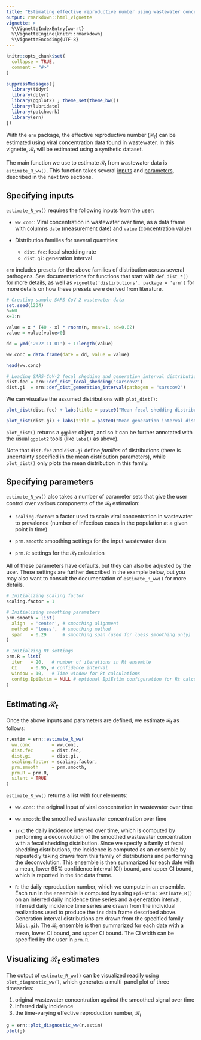 ```yaml
---
title: "Estimating effective reproductive number using wastewater concentration data"
output: rmarkdown::html_vignette
vignette: >
  %\VignetteIndexEntry{ww-rt}
  %\VignetteEngine{knitr::rmarkdown}
  %\VignetteEncoding{UTF-8}
---
```


```r
knitr::opts_chunk$set(
  collapse = TRUE,
  comment = "#>"
)
```

```r
suppressMessages({
  library(tidyr)
  library(dplyr)
  library(ggplot2) ; theme_set(theme_bw())
  library(lubridate)
  library(patchwork)
  library(ern)
})
```

With the `ern` package, the effective reproductive number ($\mathcal{R}_t$) can be estimated using viral concentration data found in wastewater. In this vignette, $\mathcal{R}_t$ will be estimated using a synthetic dataset.

The main function we use to estimate $\mathcal{R}_t$ from wastewater data is `estimate_R_ww()`. This function takes several [inputs](#inputs) and [parameters](#params), described in the next two sections.

## Specifying inputs {#inputs}

`estimate_R_ww()` requires the following inputs from the user:

- `ww.conc`: Viral concentration in wastewater over time, as a data frame with columns `date` (measurement date) and `value` (concentration value)

- Distribution families for several quantities:
  - `dist.fec`: fecal shedding rate
  - `dist.gi`: generation interval

`ern` includes presets for the above families of distribution across several pathogens. See documentations for functions that start with `def_dist_*()` for more details, as well as `vignette('distirbutions', package = 'ern')` for more details on how these presets were derived from literature.

```r
# Creating sample SARS-CoV-2 wastewater data
set.seed(1234)
n=60
x=1:n

value = x * (40 - x) * rnorm(n, mean=1, sd=0.02)
value = value[value>0]

dd = ymd('2022-11-01') + 1:length(value)

ww.conc = data.frame(date = dd, value = value)

head(ww.conc)
```

```r
# Loading SARS-CoV-2 fecal shedding and generation interval distributions from ern
dist.fec = ern::def_dist_fecal_shedding('sarscov2')
dist.gi  = ern::def_dist_generation_interval(pathogen = "sarscov2")
```

We can visualize the assumed distributions with `plot_dist()`:

```r
plot_dist(dist.fec) + labs(title = paste0("Mean fecal shedding distribution (", dist.fec$dist, ")"))
```

```r
plot_dist(dist.gi) + labs(title = paste0("Mean generation interval distribution (", dist.gi$dist, ")"))
```

`plot_dist()` returns a `ggplot` object, and so it can be further annotated with the usual `ggplot2` tools (like `labs()` as above).

Note that `dist.fec` and `dist.gi` define _families_ of distributions (there is uncertainty specified in the mean distribution parameters), while `plot_dist()` only plots the mean distribution in this family.

## Specifying parameters {#params}

`estimate_R_ww()` also takes a number of parameter sets that give the user control over various components of the $\mathcal{R}_t$ estimation:

- `scaling.factor`: a factor used to scale viral concentration in wastewater to prevalence (number of infectious cases in the population at a given point in time)

- `prm.smooth`: smoothing settings for the input wastewater data

- `prm.R`: settings for the $\mathcal{R}_t$ calculation

All of these parameters have defaults, but they can also be adjusted by the user. These settings are further described in the example below, but you may also want to consult the documentation of `estimate_R_ww()` for more details.

```r
# Initializing scaling factor
scaling.factor = 1

# Initializing smoothing parameters
prm.smooth = list(
  align  = 'center', # smoothing alignment
  method = 'loess',  # smoothing method
  span   = 0.29      # smoothing span (used for loess smoothing only)
)

# Initialzing Rt settings
prm.R = list(
  iter   = 20,   # number of iterations in Rt ensemble
  CI     = 0.95, # confidence interval
  window = 10,   # Time window for Rt calculations
  config.EpiEstim = NULL # optional EpiEstim configuration for Rt calculations
)
```

## Estimating $\mathcal{R}_t$

Once the above inputs and parameters are defined, we estimate $\mathcal{R}_t$ as follows:

```r
r.estim = ern::estimate_R_ww(
  ww.conc        = ww.conc,
  dist.fec       = dist.fec,
  dist.gi        = dist.gi,
  scaling.factor = scaling.factor,
  prm.smooth     = prm.smooth,
  prm.R = prm.R,
  silent = TRUE
)
```

`estimate_R_ww()` returns a list with four elements:

- `ww.conc`: the original input of viral concentration in wastewater over time

- `ww.smooth`: the smoothed wastewater concentration over time

- `inc`: the daily incidence inferred over time, which is computed by performing a deconvolution of the smoothed wastewater concentration with a fecal shedding distribution. Since we specify a family of fecal shedding distributions, the incidence is computed as an ensemble by repeatedly taking draws from this family of distributions and performing the deconvolution. This ensemble is then summarized for each date with a mean, lower 95% confidence interval (CI) bound, and upper CI bound, which is reported in the `inc` data frame.

- `R`: the daily reproduction number, which we compute in an ensemble. Each run in the ensemble is computed by using `EpiEstim::estimate_R()` on an inferred daily incidence time series and a generation interval. Inferred daily incidence time series are drawn from the individual realizations used to produce the `inc` data frame described above. Generation interval distributions are drawn from the specified family (`dist.gi`). The $\mathcal{R}_t$ ensemble is then summarized for each date with a mean, lower CI bound, and upper CI bound. The CI width can be specified by the user in `prm.R`.

## Visualizing $\mathcal{R}_t$ estimates

The output of `estimate_R_ww()` can be visualized readily using `plot_diagnostic_ww()`, which generates a multi-panel plot of three timeseries:

1. original wastewater concentration against the smoothed signal over time
2. inferred daily incidence
3. the time-varying effective reproduction number, $\mathcal{R}_t$

```r
g = ern::plot_diagnostic_ww(r.estim)
plot(g)
```
